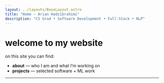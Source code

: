 ```yaml
---
layout: ../layouts/BaseLayout.astro
title: "Home — Arian Hadzibrahimi"
description: "CS Grad • Software Development • Full-Stack • NLP"
---
```


# welcome to my website 

on this site you can find:

- **about** — who I am and what I’m working on  
- **projects** — selected software + ML work

---
